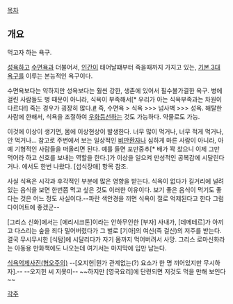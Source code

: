 [[목차]]

== 개요 ==
먹고자 하는 욕구. 

[[성욕]]하고 [[수면욕]]과 더불어서, [[인간]]이 태어날떄부터 죽을때까지 가지고 있는, [[기본 3대 욕구]]를 이루는 본능적인 욕구이다. 

수면욕보다는 약하지만 성욕보다는 훨씬 강한, 생존에 있어서 필수불가결한 욕구. 병에 걸린 사람들도 병 때문이 아니라, 식욕이 부족해서[* 우리가 아는 식욕부족과는 차원이 다르다!] 죽는 경우가 굉장히 많다.[http://media.daum.net/culture/leisure/view.html?cateid=1025&newsid=20080627143909723&p=kukminilbo #] 즉, 수면욕 > 식욕 >>> 넘사벽 >>> 성욕. 해탈한 사람에 한해서, 식욕을 조절하여 [[우화등선]]하는 것도 가능하다. 약물로도 가능.

이것에 이상이 생기면, 몸에 이상현상이 발생한다. 너무 많이 먹거나, 너무 적게 먹거나, 안 먹거나... 참고로 주변에서 보는 일상적인 [[비만]]환자나 심하게 마른 사람이 아니라, 아예 기형적인 사람들을 떠올리면 된다. 예를 들면 포만중추[* 배가 꽉 찼으니 이제 그만 먹어라 하고 신호를 보내는 역할을 한다.]가 이상을 일으켜 만성적인 공복감에 시달린다거나. <CSI LV>에서도 한번 나왔다. [섭식장애] 항목 참조.

사실 식욕은 시각과 후각적인 부분에 많은 영향을 받는다. 식욕이 없다가 길거리에 널려있는 음식을 보면 한번쯤 먹고 싶은 것도 이러한 이유이다. 보기 좋은 음식이 먹기도 좋다는 것은 어느 정도 사실이다.--파란 색안경을 끼면 식욕이 절로 억제된다고 한다 그럼 다이어트에 좋겠군--

[그리스 신화]에서는 [에리시크톤]이라는 안하무인한 [부자] 사내가, [데메테르]가 아끼고 다스리는 숲을 죄다 밀어버렸다가 그 벌로 [기아]의 여신(즉 걸신)의 저주를 받는다. 결국 무시무시한 [식탐]에 시달리다가 자기 몸까지 먹어버려서 사망. 그리스 로마신화라는 아동용 만화책에도 나오는데 여기서는 마지막에 입만 남는다. 

[http://bntnews.hankyung.com/apps/news?popup=0&nid=05&c1=05&c2=05&c3=00&nkey=201109021639363&mode=sub_view 식욕억제사진(혐오주의)] --[오지헌|뭔가 관계없는(?) 요소가 한 명 끼어있지만 무시하자].-- --오지헌 씨 지못미-- ~~하지만 [영국요리]에 단련되면 저것도 먹을 만해 보인다~~

[[각주]]
